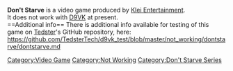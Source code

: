 <strong>Don't Starve</strong> is a video game produced by [[Klei Entertainment]].
<br />
It does not work with [[D9VK]] at present.
<br />
==Additional info==
There is additional info available for testing of this game on [[User:Tedster|Tedster]]'s GitHub repository, here:
<br />
https://github.com/TedsterTech/d9vk_test/blob/master/not_working/dontstarve/dontstarve.md

[[Category:Video Game]]
[[Category:Not Working]]
[[Category:Don't Starve Series]]
